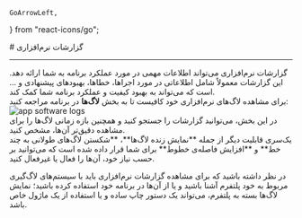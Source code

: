    GoArrowLeft,
} from "react-icons/go";


<Layout>
<Head>
<title>مستندات گزارشات نرم‌افزاری پلتفرم - لیارا</title>

<meta property="og:title" content="مستندات خدمات رایانش ابری لیارا" />
<meta property="og:description" content="مستندات مربوط به گزارشات سخت‌افزاری یک پلتفرم در لیارا"  />
</Head>
# گزارشات نرم‌افزاری

<hr className="mb-2" />
گزارشات نرم‌افزاری می‌تواند اطلاعات مهمی  در مورد عملکرد برنامه به شما ارائه دهد. این گزارشات معمولاً شامل اطلاعاتی در مورد اجراها، خطاها، بهبودهای پیشنهادی و ... است که می‌تواند به بهبود کیفیت و عملکرد برنامه شما کمک کند. 

<Section id="monitoring-software-logs" title="مشاهده گزارشات نرم‌افزاری " />
برای مشاهده لاگ‌های نرم‌افزاری خود کافیست تا به بخش <b>لاگ‌ها</b> در برنامه مراجعه کنید:
<div className="h-4" />
<img src="https://media.liara.ir/docs/app-software-logs.png" alt="app software logs"/>
<div className="h-4" />
در این بخش، می‌توانید  گزارشات را جستجو کنید و 
همچنین بازه زمانی لاگ‌ها را برای مشاهده دقیق‌تر آن‌ها، مشخص کنید.
<div className="h-4" />
یک‌سری قابلیت دیگر از جمله **نمایش زنده لاگ‌ها**، **شکستن لاگ‌های طولانی به چند خط** و **افزایش فاصله‌ی خطوط** برای شما قرار داده شده است که می‌توانید بر حسب نیاز خود، آن‌ها را فعال یا غیرفعال کنید.
<div className="h-2" />
<Alert variant='info'>
<p>
در نظر داشته باشید که برای مشاهده گزارشات نرم‌افزاری باید با  سیستم‌های لاگ‌گیری مربوط به خود پلتفرم آشنا باشید و یا از آن‌ها در برنامه خود استفاده کرده باشید؛ نمایش لاگ‌ها بسته به پلتفرم، می‌تواند یک دستور چاپ ساده و یا استفاده از یک ماژول خاص باشد.
</p>
</Alert>
</Layout>